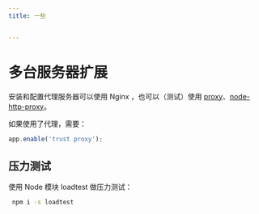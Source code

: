 ```yaml
---
title: 一些


---
```


# 多台服务器扩展

安装和配置代理服务器可以使用 Nginx ，也可以（测试）使用 [proxy](https://npmjs.org/package/proxy)、[node-http-proxy](https://www.npmjs.org/package/http-proxy)。

如果使用了代理，需要：

```ts
app.enable('trust proxy');
```

## 压力测试

使用 Node 模块 loadtest 做压力测试：

```bash
 npm i -s loadtest
```

            